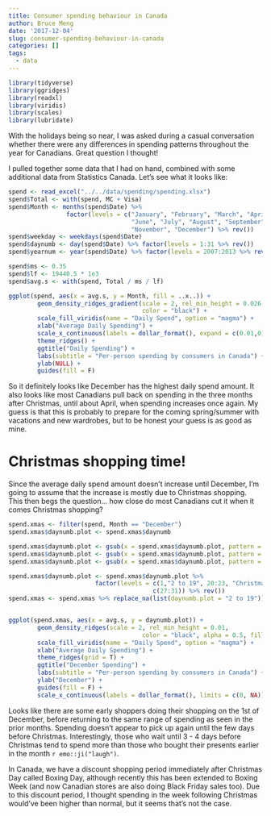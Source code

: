 ```yaml
---
title: Consumer spending behaviour in Canada
author: Bruce Meng
date: '2017-12-04'
slug: consumer-spending-behaviour-in-canada
categories: []
tags:
  - data
---
```

```r
library(tidyverse)
library(ggridges)
library(readxl)
library(viridis)
library(scales)
library(lubridate)
```

With the holidays being so near, I was asked during a casual conversation whether there were any differences in spending patterns throughout the year for Canadians. Great question I thought!

I pulled together some data that I had on hand, combined with some additional data from Statistics Canada. Let's see what it looks like:

```r
spend <- read_excel("../../data/spending/spending.xlsx")
spend$Total <- with(spend, MC + Visa)
spend$Month <- months(spend$Date) %>%
                factor(levels = c("January", "February", "March", "April", "May",
                                  "June", "July", "August", "September", "October",
                                  "November", "December") %>% rev())
spend$weekday <- weekdays(spend$Date)
spend$daynumb <- day(spend$Date) %>% factor(levels = 1:31 %>% rev())
spend$yearnum <- year(spend$Date) %>% factor(levels = 2007:2013 %>% rev())

spend$ms <- 0.35
spend$lf <- 19440.5 * 1e3
spend$avg.s <- with(spend, Total / ms / lf)

```
```r
ggplot(spend, aes(x = avg.s, y = Month, fill = ..x..)) +
        geom_density_ridges_gradient(scale = 2, rel_min_height = 0.026, gradient_lwd = 1.,
                                     color = "black") +
        scale_fill_viridis(name = "Daily Spend", option = "magma") +
        xlab("Average Daily Spending") +
        scale_x_continuous(labels = dollar_format(), expand = c(0.01,0)) +
        theme_ridges() +
        ggtitle("Daily Spending") +
        labs(subtitle = "Per-person spending by consumers in Canada") +
        ylab(NULL) +
        guides(fill = F)
```

So it definitely looks like December has the highest daily spend amount. It also looks like most Canadians pull back on spending in the three months after Christmas, until about April, when spending increases once again. My guess is that this is probably to prepare for the coming spring/summer with vacations and new wardrobes, but to be honest your guess is as good as mine.

# Christmas shopping time!

Since the average daily spend amount doesn't increase until December, I'm going to assume that the increase is mostly due to Christmas shopping. This then begs the question... how close do most Canadians cut it when it comes Christmas shopping?

```r
spend.xmas <- filter(spend, Month == "December")
spend.xmas$daynumb.plot <- spend.xmas$daynumb

spend.xmas$daynumb.plot <- gsub(x = spend.xmas$daynumb.plot, pattern = "25", replacement = "Christmas Day 25")
spend.xmas$daynumb.plot <- gsub(x = spend.xmas$daynumb.plot, pattern = "24", replacement = "Christmas Eve 24")
spend.xmas$daynumb.plot <- gsub(x = spend.xmas$daynumb.plot, pattern = "26", replacement = "Boxing Day 26")

spend.xmas$daynumb.plot <- spend.xmas$daynumb.plot %>% 
                        factor(levels = c(1,"2 to 19", 20:23, "Christmas Eve 24", "Christmas Day 25", "Boxing Day 26",
                                        c(27:31)) %>% rev())
spend.xmas <- spend.xmas %>% replace_na(list(daynumb.plot = "2 to 19"))


ggplot(spend.xmas, aes(x = avg.s, y = daynumb.plot)) +
        geom_density_ridges(scale = 2, rel_min_height = 0.01,
                                     color = "black", alpha = 0.5, fill = "sky blue") +
        scale_fill_viridis(name = "Daily Spend", option = "magma") +
        xlab("Average Daily Spending") +
        theme_ridges(grid = T) +
        ggtitle("December Spending") +
        labs(subtitle = "Per-person spending by consumers in Canada") +
        ylab("December") +
        guides(fill = F) +
        scale_x_continuous(labels = dollar_format(), limits = c(0, NA))
```

Looks like there are some early shoppers doing their shopping on the 1st of December, before returning to the same range of spending as seen in the prior months. Spending doesn't appear to pick up again until the few days before Christmas. Interestingly, those who wait until 3 - 4 days before Christmas tend to spend more than those who bought their presents earlier in the month `r emo::ji("laugh")`. 

In Canada, we have a discount shopping period immediately after Christmas Day called Boxing Day, although recently this has been extended to Boxing Week (and now Canadian stores are also doing Black Friday sales too). Due to this discount period, I thought spending in the week following Christmas would've been higher than normal, but it seems that's not the case.